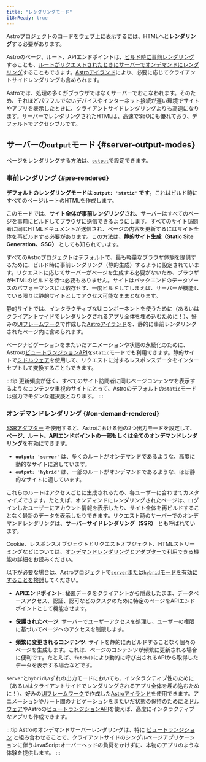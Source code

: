 ```yaml
---
title: "レンダリングモード"
i18nReady: true
---
```


Astroプロジェクトのコードをウェブ上に表示するには、HTMLへと**レンダリング**する必要があります。

Astroのページ、ルート、APIエンドポイントは、[ビルド時に事前レンダリング](#pre-rendered)することも、[ルートがリクエストされたときにサーバーでオンデマンドにレンダリング](#on-demand-rendered)することもできます。[Astroアイランド](/ja/concepts/islands/)により、必要に応じてクライアントサイドレンダリングも含められます。

Astroでは、処理の多くがブラウザではなくサーバーでおこなわれます。そのため、それほどパワフルでないデバイスやインターネット接続が遅い環境でサイトやアプリを表示したときに、クライアントサイドレンダリングよりも高速になります。サーバーでレンダリングされたHTMLは、高速でSEOにも優れており、デフォルトでアクセシブルです。

## サーバーの`output`モード \{#server-output-modes\}

ページをレンダリングする方法は、[`output`](/ja/reference/configuration-reference/#output)で設定できます。

### 事前レンダリング \{#pre-rendered\}

**デフォルトのレンダリングモードは __`output: 'static'`__ です**。これはビルド時にすべてのページルートのHTMLを作成します。

このモードでは、**サイト全体が事前レンダリングされ**、サーバーはすべてのページを事前にビルドしてブラウザに送信できるようにします。すべてのサイト訪問者に同じHTMLドキュメントが送信され、ページの内容を更新するにはサイト全体を再ビルドする必要があります。この方法は、**静的サイト生成（Static Site Generation、SSG）** としても知られています。

すべてのAstroプロジェクトはデフォルトで、最も軽量なブラウザ体験を提供するために、ビルド時に事前レンダリング（静的生成）するように設定されています。リクエストに応じてサーバーがページを生成する必要がないため、ブラウザがHTMLのビルドを待つ必要もありません。サイトはバックエンドのデータソースのパフォーマンスには依存せず、一度ビルドしてしまえば、サーバーが機能している限りは静的サイトとしてアクセス可能なままとなります。

静的サイトでは、インタラクティブなUIコンポーネントを使うために（あるいはクライアントサイドでレンダリングされるアプリ全体を埋め込むために！）、好みの[UIフレームワーク](/ja/guides/framework-components/)で作成した[Astroアイランド](/ja/concepts/islands/)を、静的に事前レンダリングされたページ内に含められます。

ページナビゲーションをまたいだアニメーションや状態の永続化のために、Astroの[ビュートランジションAPI](/ja/guides/view-transitions/)を`static`モードでも利用できます。静的サイトで[ミドルウェア](/ja/guides/middleware/)を使用して、リクエストに対するレスポンスデータをインターセプトして変換することもできます。

:::tip
更新頻度が低く、すべてのサイト訪問者に同じページコンテンツを表示するようなコンテンツ重視のサイトにとって、Astroのデフォルトの`static`モードは強力でモダンな選択肢となります。
:::

### オンデマンドレンダリング \{#on-demand-rendered\}

[SSRアダプター](/ja/guides/server-side-rendering/) を使用すると、Astroにおける他の2つ出力モードを設定して、**ページ、ルート、APIエンドポイントの一部もしくは全てのオンデマンドレンダリング**を有効にできます。
  - __`output: 'server'`__ は、多くのルートがオンデマンドであるような、高度に動的なサイトに適しています。
  - __`output: 'hybrid'`__ は、一部のルートがオンデマンドであるような、ほぼ静的なサイトに適しています。

これらのルートはアクセスごとに生成されるため、各ユーザーに合わせてカスタマイズできます。たとえば、オンデマンドにレンダリングされたページは、ログインしたユーザーにアカウント情報を表示したり、サイト全体を再ビルドすることなく最新のデータを表示したりできます。リクエスト時のサーバーでのオンデマンドレンダリングは、**サーバーサイドレンダリング（SSR）** とも呼ばれています。

<ReadMore>Cookie、レスポンスオブジェクトとリクエストオブジェクト、HTMLストリーミングなどについては、[オンデマンドレンダリングとアダプターで利用できる機能](/ja/guides/server-side-rendering/#オンデマンドレンダリングの機能)の詳細をお読みください。</ReadMore>

以下が必要な場合は、Astroプロジェクトで[`server`または`hybrid`モードを有効にすることを検討](/ja/guides/server-side-rendering/#オンデマンドサーバーレンダリングを有効にする)してください。

- **APIエンドポイント**: 秘匿データをクライアントから隠蔽したまま、データベースアクセス、認証、認可などのタスクのために特定のページをAPIエンドポイントとして機能させます。

- **保護されたページ**: サーバーでユーザーアクセスを処理し、ユーザーの権限に基づいてページへのアクセスを制限します。

- **頻繁に変更されるコンテンツ**: サイトを静的に再ビルドすることなく個々のページを生成します。これは、ページのコンテンツが頻繁に更新される場合に便利です。たとえば、`fetch()`により動的に呼び出されるAPIから取得したデータを表示する場合などです。

`server`と`hybrid`いずれの出力モードにおいても、インタラクティブ性のために（あるいはクライアントサイドでレンダリングされるアプリ全体を埋め込むために！）、好みの[UIフレームワーク](/ja/guides/framework-components/)で作成した[Astroアイランド](/ja/concepts/islands/)を使用できます。アニメーションやルート間のナビゲーションをまたいだ状態の保持のために[ミドルウェア](/ja/guides/middleware/)やAstroの[ビュートランジションAPI](/ja/guides/view-transitions/)を使えば、高度にインタラクティブなアプリも作成できます。

:::tip
Astroのオンデマンドサーバーレンダリングは、特に [ビュートランジション](/ja/guides/view-transitions/) と組み合わせることで、クライアントサイドのシングルページアプリケーションに伴うJavaScriptオーバーヘッドの負荷をかけずに、本物のアプリのような体験を提供します。
:::
